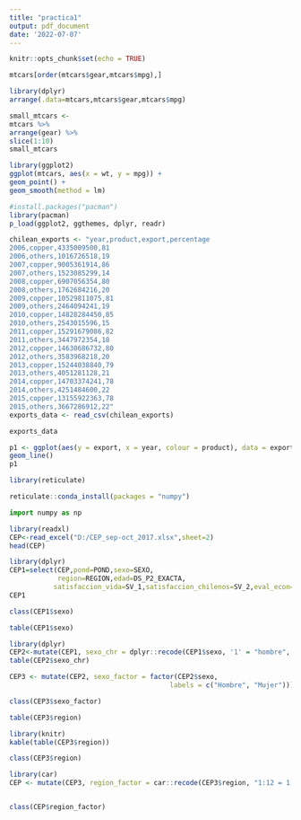 ```yaml
---
title: "practica1"
output: pdf_document
date: '2022-07-07'
---
```


```r
knitr::opts_chunk$set(echo = TRUE)
```
```r
mtcars[order(mtcars$gear,mtcars$mpg),]
```

```r
library(dplyr)
arrange(.data=mtcars,mtcars$gear,mtcars$mpg)
```
```r
small_mtcars <-
mtcars %>%
arrange(gear) %>%
slice(1:10)
small_mtcars
```
```r
library(ggplot2)
ggplot(mtcars, aes(x = wt, y = mpg)) +
geom_point() +
geom_smooth(method = lm)
```
```r
#install.packages("pacman")
library(pacman)
p_load(ggplot2, ggthemes, dplyr, readr)
```
```r
chilean_exports <- "year,product,export,percentage
2006,copper,4335009500,81
2006,others,1016726518,19
2007,copper,9005361914,86
2007,others,1523085299,14
2008,copper,6907056354,80
2008,others,1762684216,20
2009,copper,10529811075,81
2009,others,2464094241,19
2010,copper,14828284450,85
2010,others,2543015596,15
2011,copper,15291679086,82
2011,others,3447972354,18
2012,copper,14630686732,80
2012,others,3583968218,20
2013,copper,15244038840,79
2013,others,4051281128,21
2014,copper,14703374241,78
2014,others,4251484600,22
2015,copper,13155922363,78
2015,others,3667286912,22"
exports_data <- read_csv(chilean_exports)
```
```r
exports_data
```

```r
p1 <- ggplot(aes(y = export, x = year, colour = product), data = exports_data) +
geom_line()
p1
```
```r
library(reticulate)
```
```r
reticulate::conda_install(packages = "numpy")
```

```python
import numpy as np
```

```r
library(readxl)
CEP<-read_excel("D:/CEP_sep-oct_2017.xlsx",sheet=2)
head(CEP)

```
```r
library(dplyr)
CEP1=select(CEP,pond=POND,sexo=SEXO,
            region=REGION,edad=DS_P2_EXACTA,
           satisfaccion_vida=SV_1,satisfaccion_chilenos=SV_2,eval_econ=MB_P2 )
CEP1
```
```r
class(CEP1$sexo)
```
```r
table(CEP1$sexo)
```



```r
library(dplyr)
CEP2<-mutate(CEP1, sexo_chr = dplyr::recode(CEP1$sexo, '1' = "hombre", '2' = "mujer"))
table(CEP2$sexo_chr)
```

```r
CEP3 <- mutate(CEP2, sexo_factor = factor(CEP2$sexo, 
                                        labels = c("Hombre", "Mujer")))

```
```r
class(CEP3$sexo_factor)
```

```r
table(CEP3$region)
```
```r
library(knitr)
kable(table(CEP3$region))

```
```r
class(CEP3$region)
```
```r
library(car)
CEP <- mutate(CEP3, region_factor = car::recode(CEP3$region, "1:12 = 1; 13 = 2; 14:15 = 1"))

```
```r

```

```r
class(CEP$region_factor)
```



